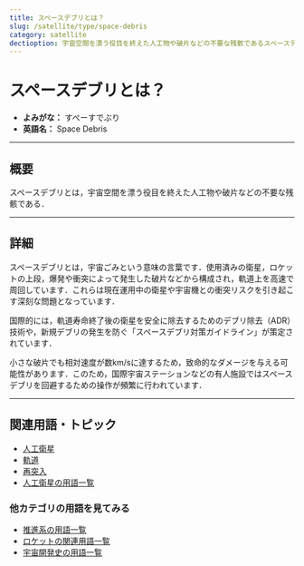 ```yaml
---
title: スペースデブリとは？
slug: /satellite/type/space-debris
category: satellite
dectioption: 宇宙空間を漂う役目を終えた人工物や破片などの不要な残骸であるスペースデブリの意味・定義・内容について解説します．
---
```



<Head>
  <script type="application/ld+json">
    {`{
      "@context": "https://schema.org",
      "@type": "DefinedTerm",
      "name": "スペースデブリ",
      "inDefinedTermSet": "https://www.space-portal.org",
      "termCode": "satellite/type/space-debris",
      "description": "宇宙空間を漂う役目を終えた人工物や破片などの不要な残骸であるスペースデブリの意味・定義・内容について解説します．",
      "url": "https://www.space-portal.org/docs/satellite/type/space-debris"
    }`}
  </script>
</Head>

# スペースデブリとは？

- **よみがな：** すぺーすでぶり  
- **英語名：** Space Debris  

---

## 概要

スペースデブリとは，宇宙空間を漂う役目を終えた人工物や破片などの不要な残骸である．

---

## 詳細

スペースデブリとは，宇宙ごみという意味の言葉です．使用済みの衛星，ロケットの上段，爆発や衝突によって発生した破片などから構成され，軌道上を高速で周回しています．これらは現在運用中の衛星や宇宙機との衝突リスクを引き起こす深刻な問題となっています．

国際的には，軌道寿命終了後の衛星を安全に除去するためのデブリ除去（ADR）技術や，新規デブリの発生を防ぐ「スペースデブリ対策ガイドライン」が策定されています．

小さな破片でも相対速度が数km/sに達するため，致命的なダメージを与える可能性があります．このため，国際宇宙ステーションなどの有人施設ではスペースデブリを回避するための操作が頻繁に行われています．

---

## 関連用語・トピック

- [人工衛星](/docs/satellite/satellite)
- [軌道](/docs/orbit/orbit)
- [再突入](/docs/explorer/technology/reentry)
- [人工衛星の用語一覧](/docs/category/satellite)

### 他カテゴリの用語を見てみる
- [推進系の用語一覧](/docs/category/propulsion)
- [ロケットの関連用語一覧](/docs/category/rocket)
- [宇宙開発史の用語一覧](/docs/category/history)
